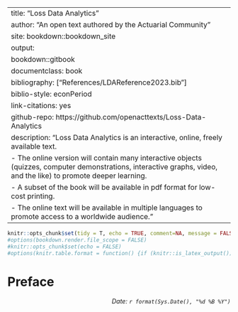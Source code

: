 
--- 
title: "Loss Data Analytics"
author: "An open text authored by the Actuarial Community"
site: bookdown::bookdown_site
output:
  bookdown::gitbook
documentclass: book
bibliography: ["References/LDAReference2023.bib"]
biblio-style: econPeriod
link-citations: yes
github-repo: https://github.com/openacttexts/Loss-Data-Analytics
description: "Loss Data Analytics is an interactive, online, freely available text.
  -  The online version will contain many interactive objects (quizzes, computer demonstrations, interactive graphs, video, and the like) to promote deeper learning.
  -  A subset of the book will be available in pdf format for low-cost printing.
  -  The online text will be available in multiple languages to promote access to a worldwide audience."
---


```r
knitr::opts_chunk$set(tidy = T, echo = TRUE, comment=NA, message = FALSE, warning = FALSE, fig.align="center")
#options(bookdown.render.file_scope = FALSE)
#knitr::opts_chunk$set(echo = FALSE)
#options(knitr.table.format = function() {if (knitr::is_latex_output()) 'latex' else 'pandoc'})

```

# Preface {-}

<p style="text-align:right;">
*Date: `r format(Sys.Date(), "%d %B %Y")`*</p>

